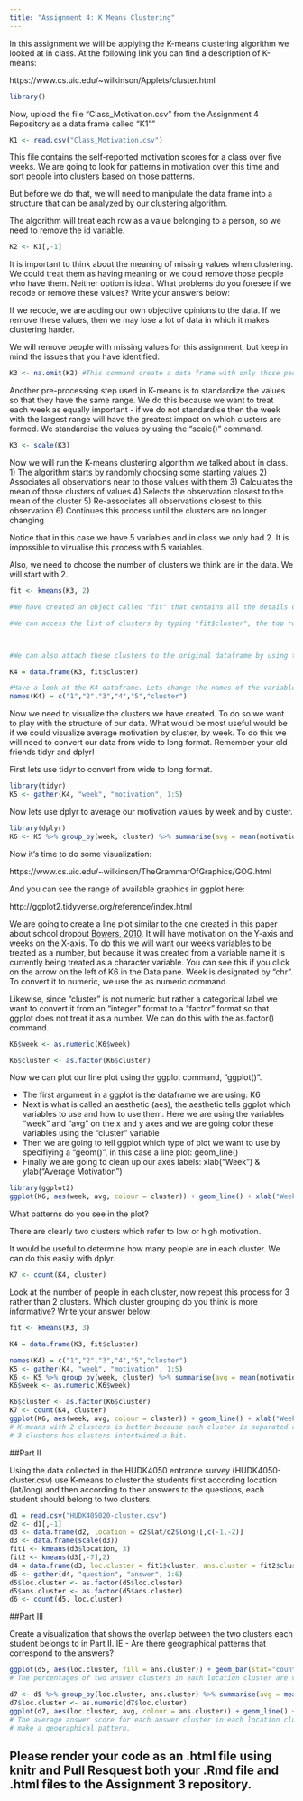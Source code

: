 ```yaml
---
title: "Assignment 4: K Means Clustering"
---
```


In this assignment we will be applying the K-means clustering algorithm we looked at in class. At the following link you can find a description of K-means:

https://www.cs.uic.edu/~wilkinson/Applets/cluster.html


```r
library()
```

Now, upload the file "Class_Motivation.csv" from the Assignment 4 Repository as a data frame called "K1""
```r

K1 <- read.csv("Class_Motivation.csv")

```

This file contains the self-reported motivation scores for a class over five weeks. We are going to look for patterns in motivation over this time and sort people into clusters based on those patterns.

But before we do that, we will need to manipulate the data frame into a structure that can be analyzed by our clustering algorithm.

The algorithm will treat each row as a value belonging to a person, so we need to remove the id variable.

```r

K2 <- K1[,-1]

```

It is important to think about the meaning of missing values when clustering. We could treat them as having meaning or we could remove those people who have them. Neither option is ideal. What problems do you foresee if we recode or remove these values? Write your answers below:

If we recode, we are adding our own objective opinions to the data. If we remove these values,
then we may lose a lot of data in which it makes clustering harder.


We will remove people with missing values for this assignment, but keep in mind the issues that you have identified.


```r

K3 <- na.omit(K2) #This command create a data frame with only those people with no missing values. It "omits" all rows with missing values, also known as a "listwise deletion". EG - It runs down the list deleting rows as it goes.

```

Another pre-processing step used in K-means is to standardize the values so that they have the same range. We do this because we want to treat each week as equally important - if we do not standardise then the week with the largest range will have the greatest impact on which clusters are formed. We standardise the values by using the "scale()" command.

```r

K3 <- scale(K3)

```


Now we will run the K-means clustering algorithm we talked about in class. 
1) The algorithm starts by randomly choosing some starting values 
2) Associates all observations near to those values with them
3) Calculates the mean of those clusters of values
4) Selects the observation closest to the mean of the cluster
5) Re-associates all observations closest to this observation
6) Continues this process until the clusters are no longer changing

Notice that in this case we have 5 variables and in class we only had 2. It is impossible to vizualise this process with 5 variables.

Also, we need to choose the number of clusters we think are in the data. We will start with 2.

```r

fit <- kmeans(K3, 2)

#We have created an object called "fit" that contains all the details of our clustering including which observations belong to each cluster.

#We can access the list of clusters by typing "fit$cluster", the top row corresponds to the original order the rows were in. Notice we have deleted some rows.



#We can also attach these clusters to the original dataframe by using the "data.frame" command to create a new data frame called K4.

K4 = data.frame(K3, fit$cluster)

#Have a look at the K4 dataframe. Lets change the names of the variables to make it more convenient with the names() command.
names(K4) = c("1","2","3","4","5","cluster")

```

Now we need to visualize the clusters we have created. To do so we want to play with the structure of our data. What would be most useful would be if we could visualize average motivation by cluster, by week. To do this we will need to convert our data from wide to long format. Remember your old friends tidyr and dplyr!

First lets use tidyr to convert from wide to long format.
```r
library(tidyr)
K5 <- gather(K4, "week", "motivation", 1:5)
```

Now lets use dplyr to average our motivation values by week and by cluster.

```r
library(dplyr)
K6 <- K5 %>% group_by(week, cluster) %>% summarise(avg = mean(motivation))

```

Now it's time to do some visualization: 

https://www.cs.uic.edu/~wilkinson/TheGrammarOfGraphics/GOG.html

And you can see the range of available graphics in ggplot here:

http://ggplot2.tidyverse.org/reference/index.html

We are going to create a line plot similar to the one created in this paper about school dropout [Bowers, 2010](http://pareonline.net/pdf/v15n7.pdf). It will have motivation on the Y-axis and weeks on the X-axis. To do this we will want our weeks variables to be treated as a number, but because it was created from a variable name it is currently being treated as a character variable. You can see this if you click on the arrow on the left of K6 in the Data pane. Week is designated by "chr". To convert it to numeric, we use the as.numeric command. 

Likewise, since "cluster" is not numeric but rather a categorical label we want to convert it from an "integer" format to a "factor" format so that ggplot does not treat it as a number. We can do this with the as.factor() command.

```r

K6$week <- as.numeric(K6$week)

K6$cluster <- as.factor(K6$cluster)

```

Now we can plot our line plot using the ggplot command, "ggplot()".

- The first argument in a ggplot is the dataframe we are using: K6
- Next is what is called an aesthetic (aes), the aesthetic tells ggplot which variables to use and how to use them. Here we are using the variables "week" and "avg" on the x and y axes and we are going color these variables using the "cluster" variable
- Then we are going to tell ggplot which type of plot we want to use by specifiying a "geom()", in this case a line plot: geom_line()
- Finally we are going to clean up our axes labels: xlab("Week") & ylab("Average Motivation")

```r
library(ggplot2)
ggplot(K6, aes(week, avg, colour = cluster)) + geom_line() + xlab("Week") + ylab("Average Motivation")

```

What patterns do you see in the plot?

There are clearly two clusters which refer to low or high motivation.

It would be useful to determine how many people are in each cluster. We can do this easily with dplyr.

```r
K7 <- count(K4, cluster)
```

Look at the number of people in each cluster, now repeat this process for 3 rather than 2 clusters. Which cluster grouping do you think is more informative? Write your answer below:

```r
fit <- kmeans(K3, 3)

K4 = data.frame(K3, fit$cluster)

names(K4) = c("1","2","3","4","5","cluster")
K5 <- gather(K4, "week", "motivation", 1:5)
K6 <- K5 %>% group_by(week, cluster) %>% summarise(avg = mean(motivation))
K6$week <- as.numeric(K6$week)

K6$cluster <- as.factor(K6$cluster)
K7 <- count(K4, cluster)
ggplot(K6, aes(week, avg, colour = cluster)) + geom_line() + xlab("Week") + ylab("Average Motivation")
# K-means with 2 clusters is better because each cluster is separated clearly, but the one with
# 3 clusters has clusters intertwined a bit.
```

##Part II

Using the data collected in the HUDK4050 entrance survey (HUDK4050-cluster.csv) use K-means to cluster the students first according location (lat/long) and then according to their answers to the questions, each student should belong to two clusters.
```r
d1 = read.csv("HUDK405020-cluster.csv")
d2 <- d1[,-1]
d3 <- data.frame(d2, location = d2$lat/d2$long)[,c(-1,-2)]
d3 <- data.frame(scale(d3))
fit1 <- kmeans(d3$location, 3)
fit2 <- kmeans(d3[,-7],2)
d4 = data.frame(d3, loc.cluster = fit1$cluster, ans.cluster = fit2$cluster)
d5 <- gather(d4, "question", "answer", 1:6)
d5$loc.cluster <- as.factor(d5$loc.cluster)
d5$ans.cluster <- as.factor(d5$ans.cluster)
d6 <- count(d5, loc.cluster)
```

##Part III

Create a visualization that shows the overlap between the two clusters each student belongs to in Part II. IE - Are there geographical patterns that correspond to the answers? 

```r
ggplot(d5, aes(loc.cluster, fill = ans.cluster)) + geom_bar(stat="count",width=0.5,position='stack') + xlab("location") + ylab("answer")
# The percentages of two answer clusters in each location cluster are very even for all 3 location # clusters.
```
```r
d7 <- d5 %>% group_by(loc.cluster, ans.cluster) %>% summarise(avg = mean(answer))
d7$loc.cluster <- as.numeric(d7$loc.cluster)
ggplot(d7, aes(loc.cluster, avg, colour = ans.cluster)) + geom_line() + xlab("Location") + ylab("Average Answer Score")
# The average answer score for each answer cluster in each location cluster does not
# make a geographical pattern.
```


## Please render your code as an .html file using knitr and Pull Resquest both your .Rmd file and .html files to the Assignment 3 repository.

